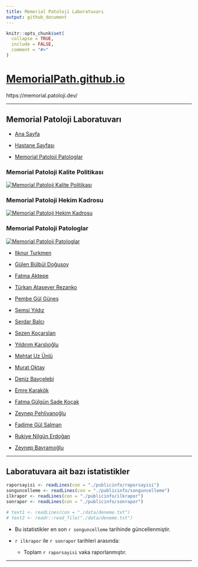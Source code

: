 ---
title: Memorial Patoloji Laboratuvarı
output: github_document
---


```{r global, include = FALSE}
knitr::opts_chunk$set(
  collapse = TRUE,
  include = FALSE,
  comment = "#>"
)
```


<script type="application/ld+json">
{
  "@context": "https://schema.org",
  "@type": "MedicalOrganization",
  "name": "Memorial Sağlık Grubu Patoloji Laboratuvarı",
  "address": {
    "@type": "PostalAddress",
    "streetAddress": "Memorial Patoloji Laboratuvarı, Ortadoğu Plaza Kat:14, Kaptanpaşa Mah. Piyalepaşa Bulvarı, Okmeydanı Cd No:73",
    "addressLocality": "Şişli",
    "addressRegion": "İstanbul",
    "postalCode": "34384",
    "addressCountry": "Türkiye"
  },
  "url": "https://patoloji.memorial.com.tr/",
  "url": "https://www.memorial.com.tr/tibbi-birimlerimiz/patoloji-merkezi",
       
  "member": [
    {
      "@type": "Person",
      "name": "Dr. İlknur Türkmen",
      "jobTitle": "Laboratuvar Direktörü",
      "url": "https://www.memorial.com.tr/en/doctors/ilknur-turkmen-1975"
    },
    {
      "@type": "Person",
      "name": "Dr. Serdar Balcı",
      "jobTitle": "Pathologist",
      "url": "https://www.memorial.com.tr/doktorlar/serdar-balci-k",
      "sameAs": [
        "https://www.linkedin.com/in/serdar-balci-md-pathologist/",
        "https://scholar.google.com.tr/citations?user=q40DcqYAAAAJ"
      ]
    }
  ]
}
</script>



# [MemorialPath.github.io](https://memorialpath.github.io/)

https://memorial.patoloji.dev/

---

## Memorial Patoloji Laboratuvarı


- [Ana Sayfa](https://patoloji.memorial.com.tr/)

- [Hastane Sayfası](https://www.memorial.com.tr/tibbi-birimlerimiz/patoloji-merkezi)

- [Memorial Patoloji Patologlar](https://patoloji.memorial.com.tr/Home/Index#hekimlerimiz)


### Memorial Patoloji Kalite Politikası{#memorial-patoloji-kalite-politikasi}


[![Memorial Patoloji Kalite Politikası](./images/Memorial-Patoloji-Kalite-Politikasi.JPG)](./images/Memorial-Patoloji-Kalite-Politikasi.JPG)


### Memorial Patoloji Hekim Kadrosu{#memorial-patoloji-hekim-kadrosu}

[![Memorial Patoloji Hekim Kadrosu](./images/Memorial-Patoloji-Hekim-Kadrosu.jpeg)](./images/Memorial-Patoloji-Hekim-Kadrosu.jpeg)




### Memorial Patoloji Patologlar{#memorial-patoloji-patologlar}


[![Memorial Patoloji Patologlar](./images/Memorial-Patoloji-Patologlar.jpeg)](./images/Memorial-Patoloji-Patologlar.jpeg)


-   [Ilknur Turkmen](https://www.memorial.com.tr/en/doctors/ilknur-turkmen-1975)

-   [Gülen Bülbül Doğusoy](https://www.memorial.com.tr/doktorlar/gulen-bulbul-dogusoy)

-   [Fatma Aktepe](https://www.memorial.com.tr/doktorlar/fatma-aktepe)

-   [Türkan Atasever Rezanko](https://www.memorial.com.tr/doktorlar/turkan-atasever-rezanko)

-   [Pembe Gül Güneş](https://www.memorial.com.tr/doktorlar/pembe-gul-gunes)

-   [Şemsi Yıldız]()

-   [Serdar Balcı](https://www.memorial.com.tr/doktorlar/serdar-balci-k)

-   [Sezen Koçarslan](https://www.memorial.com.tr/doktorlar/sezen-kocarslan)

-   [Yıldırım Karslıoğlu](https://www.memorial.com.tr/doktorlar/yildirim-karslioglu-k)

-   [Mehtat Uz Ünlü](https://www.memorial.com.tr/doktorlar/mehtat-uz-unlu-k)

-   [Murat Oktay](https://www.memorial.com.tr/doktorlar/murat-oktay)

-   [Deniz Bayçelebi](https://www.memorial.com.tr/doktorlar/deniz-baycelebi)

-   [Emre Karakök](https://www.memorial.com.tr/doktorlar/emre-karakok)

-   [Fatma Gülgün Sade Koçak](https://www.memorial.com.tr/doktorlar/fatma-gulgun-sade-kocak-k)

-   [Zeynep Pehlivanoğlu](https://www.memorial.com.tr/doktorlar/zeynep-pehlivanoglu-k)

-   [Fadime Gül Salman](https://www.memorial.com.tr/doktorlar/fadime-gul-salman)

-   [Rukiye Nilgün Erdoğan](https://www.memorial.com.tr/doktorlar/rukiye-nilgun-erdogan)

-   [Zeynep Bayramoğlu]()

---

## Laboratuvara ait bazı istatistikler


```{r istatistiklerin okunmasi}
raporsayisi <- readLines(con = "./publicinfo/raporsayisi")
songuncelleme <- readLines(con = "./publicinfo/songuncelleme")
ilkrapor <- readLines(con = "./publicinfo/ilkrapor")
sonrapor <- readLines(con = "./publicinfo/sonrapor")

# text1 <- readLines(con = "./data/deneme.txt")
# text2 <- readr::read_file("./data/deneme.txt")

```


- Bu istatistikler en son `r songuncelleme` tarihinde güncellenmiştir.

- `r ilkrapor` ile `r sonrapor` tarihleri arasında:
    - Toplam `r raporsayisi` vaka raporlanmıştır.



---
